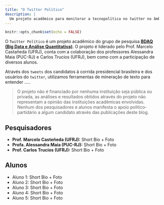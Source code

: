 ```yaml
---
title: "O Twitter Político"
description: |
  Um projeto acadêmico para monitorar a tecnopolítica no twitter no âmbito das eleições presidenciais brasileiras 2022.
---
```


```r
knitr::opts_chunk$set(echo = FALSE)
```

O `Twitter Político` é um projeto acadêmico do grupo de pesquisa [**BDAQ (Big Data e Análise Quantitativa)**](http://dgp.cnpq.br/dgp/espelhogrupo/764775). O projeto é liderado pelo Prof. Marcelo Castañeda (UFRJ), conta com a colaboração dos professores Alessandra Maia (PUC-RJ) e Carlos Trucíos (UFRJ), bem como com a participação de diversos alunos.

Através dos `tweets` dos candidatos à corrida presidencial brasileira e dos usuários do `twitter`, utilizamos ferramentas de mineração de texto para entender ..... 

> O projeto não é financiado por nenhuma instituição seja pública ou privada, as análises e resultados obtidos através do projeto não representam a opinião das instituições acadêmicas envolvidas. Nenhum dos pesquisadores e alunos manifesta o apoio político-partidário a algum candidato através das publicações deste blog.



## Pesquisadores

- **Prof. Marcelo Casteñeda (UFRJ):** Short Bio + Foto
- **Profa. Alessandra Maia (PUC-RJ):** Short Bio  + Foto
- **Prof. Carlos Trucíos (UFRJ):** Short Bio + Foto

## Alunos

- Aluno 1: Short Bio + Foto
- Aluno 2: Short Bio + Foto
- Aluno 3: Short Bio + Foto
- Aluno 4: Short Bio + Foto
- Aluno 5: Short Bio + Foto






